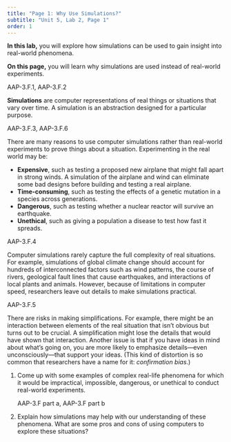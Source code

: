 ```yaml
---
title: "Page 1: Why Use Simulations?"
subtitle: "Unit 5, Lab 2, Page 1"
order: 1
---
```


::: learn
<p><strong>In this lab,</strong> you will explore how simulations can be
used to gain insight into real-world phenomena.</p>

<p><strong>On this page,</strong> you will learn why simulations are
used instead of real-world experiments.</p>
:::

::: vocabFullWidth
::: ap-standard
AAP-3.F.1, AAP-3.F.2
:::

<p><strong>Simulations</strong> are computer representations of real
things or situations that vary over time. A simulation is an abstraction
designed for a particular purpose.</p>
:::

::: ap-standard
AAP-3.F.3, AAP-3.F.6
:::

<p>

There are many reasons to use computer simulations rather than
real-world experiments to prove things about a situation. Experimenting
in the real world may be:

<ul>

<li><strong>Expensive</strong>, such as testing a proposed new airplane
that might fall apart in strong winds. A simulation of the airplane and
wind can eliminate some bad designs before building and testing a real
airplane.</li>

<li><strong>Time-consuming</strong>, such as testing the effects of a
genetic mutation in a species across generations.</li>

<li><strong>Dangerous</strong>, such as testing whether a nuclear
reactor will survive an earthquake.</li>

<li><strong>Unethical</strong>, such as giving a population a disease to
test how fast it spreads.</li>

</ul>

</p>

::: ap-standard
AAP-3.F.4
:::

<p>Computer simulations rarely capture the full complexity of real
situations. For example, simulations of global climate change should
account for hundreds of interconnected factors such as wind patterns,
the course of rivers, geological fault lines that cause earthquakes, and
interactions of local plants and animals. However, because of
limitations in computer speed, researchers leave out details to make
simulations practical.</p>

::: ap-standard
AAP-3.F.5
:::

<p>There are risks in making simplifications. For example, there might
be an interaction between elements of the real situation that isn't
obvious but turns out to be crucial. A simplification might lose the
details that would have shown that interaction. Another issue is that if
you have ideas in mind about what's going on, you are more likely to
emphasize details---even unconsciously---that support your ideas. (This
kind of distortion is so common that researchers have a name for it:
<em>confirmation bias</em>.)</p>

::: {#first .forYouToDo}
<ol>

<li>Come up with some examples of complex real-life phenomena for which
it would be impractical, impossible, dangerous, or unethical to conduct
real-world experiments.</li>

::: ap-standard
AAP-3.F part a, AAP-3.F part b
:::

<li>Explain how simulations may help with our understanding of these
phenomena. What are some pros and cons of using computers to explore
these situations?</li>

</ol>
:::
